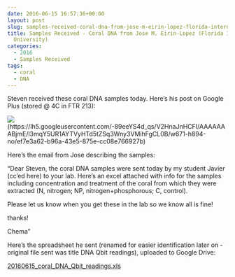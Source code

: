 ```yaml
---
date: 2016-06-15 16:57:36+00:00
layout: post
slug: samples-received-coral-dna-from-jose-m-eirin-lopez-florida-international-university
title: Samples Received - Coral DNA from Jose M. Eirin-Lopez (Florida International
  University)
categories:
  - 2016
  - Samples Received
tags:
  - coral
  - DNA
---
```


Steven received these coral DNA samples today. Here's his post on Google Plus (stored @ 4C in FTR 213):



![](https://lh5.googleusercontent.com/-89eeYS4d_qs/V2HnaJnHCFI/AAAAAAABjmE/l3mqY5UR1AYTVyHTd5tZSq3Wny3VMihFgCL0B/w671-h894-no/ef7e3a62-b96a-43e5-875e-cc08e766927b)(https://lh5.googleusercontent.com/-89eeYS4d_qs/V2HnaJnHCFI/AAAAAAABjmE/l3mqY5UR1AYTVyHTd5tZSq3Wny3VMihFgCL0B/w671-h894-no/ef7e3a62-b96a-43e5-875e-cc08e766927b)



Here's the email from Jose describing the samples:

"Dear Steven, the coral DNA samples were sent today by my student Javier (cc'ed here) to your lab. Here's an excel attached with info for the samples including concentration and treatment of the coral from which they were extracted (N, nitrogen; NP, nitrogen+phosphorous; C, control).

Please let us know when you get these in the lab so we know all is fine!

thanks!

Chema"

Here's the spreadsheet he sent (renamed for easier identification later on - original file sent was title DNA Qbit readings), uploaded to Google Drive:

[20160615_coral_DNA_Qbit_readings.xls](https://docs.google.com/spreadsheets/d/1ZhwmJzR8TijgOp4GqLes80YiXgEIYyoRzLmt8GP0Ddk/edit?usp=sharing)
